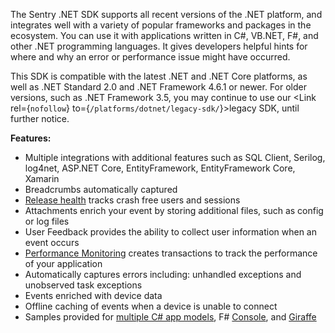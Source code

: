 The Sentry .NET SDK supports all recent versions of the .NET platform, and integrates well with a variety of popular frameworks and packages in the ecosystem. You can use it with applications written in C#, VB.NET, F#, and other .NET programming languages. It gives developers helpful hints for where and why an error or performance issue might have occurred.

This <PlatformLink to="/compatibility/">SDK is compatible</PlatformLink> with the latest .NET and .NET Core platforms, as well as .NET Standard 2.0 and .NET Framework 4.6.1 or newer. For older versions, such as .NET Framework 3.5, you may continue to use our <Link rel={`nofollow`} to={`/platforms/dotnet/legacy-sdk/`}>legacy SDK</Link>, until further notice.

**Features:**

- Multiple integrations with additional features such as <PlatformLink to="/performance/instrumentation/automatic-instrumentation/#sqlclient-integration">SQL Client</PlatformLink>, Serilog, log4net, ASP.NET Core, EntityFramework, <PlatformLink to="/performance/instrumentation/automatic-instrumentation/#entity-framework-core-integration">EntityFramework Core</PlatformLink>, Xamarin
- <PlatformLink to="/enriching-events/breadcrumbs/#automatic-breadcrumbs">
    Breadcrumbs automatically
  </PlatformLink> captured
- [Release health](/product/releases/health/) tracks crash free users and sessions
- <PlatformLink to="/enriching-events/attachments/">Attachments</PlatformLink> enrich
  your event by storing additional files, such as config or log files
- <PlatformLink to="/enriching-events/user-feedback/">
    User Feedback
  </PlatformLink> provides the ability to collect user information when an event
  occurs
- [Performance Monitoring](/product/performance/) creates transactions to track the performance of your application
- Automatically captures errors including: unhandled exceptions and unobserved task exceptions
- Events <PlatformLink to="/enriching-events/context/">enriched</PlatformLink> with device data
- Offline caching of events when a device is unable to connect
- Samples provided for [multiple C# app models](https://github.com/getsentry/sentry-dotnet/tree/main/samples),
  F# [Console](https://github.com/sentry-demos/fsharp), and [Giraffe](https://github.com/sentry-demos/giraffe)
